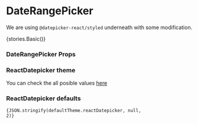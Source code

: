 
<Meta title="Core/DateRangePicker" component={DateRangePicker} />

# DateRangePicker

We are using `@datepicker-react/styled` underneath with some modification.

<Story name="DateRangePicker">{stories.Basic()}</Story>

### DateRangePicker Props

<Props of={DateRangePicker} />

### ReactDatepicker theme

You can check the all posible values [here](https://github.com/tresko/react-datepicker#theming)

### ReactDatepicker defaults

<code>{JSON.stringify(defaultTheme.reactDatepicker, null, 2)}</code>
